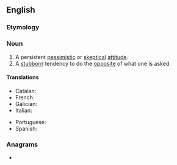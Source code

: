 ==English==

===Etymology===
{{suffix|en|negative|ism}}

===Noun===
{{en-noun|~}}

# A persistent [[pessimistic]] or [[skeptical]] [[attitude]].
# A [[stubborn]] tendency to do the [[opposite]] of what one is asked.

====Translations====
{{trans-top|}}
* Catalan: {{t+|ca|negativisme|m}}
* French: {{t+|fr|négativisme|m}}
* Galician: {{t|gl|negativismo|m}}
* Italian: {{t|it|negativismo|m}}
{{trans-mid}}
* Portuguese: {{t|pt|negativismo|m}}
* Spanish: {{t|es|negativismo|m}}
{{trans-bottom}}

===Anagrams===
* {{anagrams|en|time-saving|timesaving}}